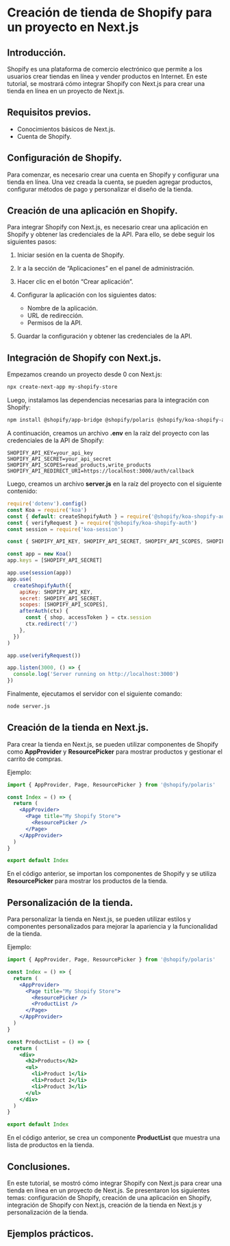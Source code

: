 # Creación de tienda de Shopify para un proyecto en Next.js

## Introducción.

Shopify es una plataforma de comercio electrónico que permite a los usuarios crear tiendas en línea y vender productos en Internet. En este tutorial, se mostrará cómo integrar Shopify con Next.js para crear una tienda en línea en un proyecto de Next.js.

## Requisitos previos.

- Conocimientos básicos de Next.js.
- Cuenta de Shopify.

## Configuración de Shopify.

Para comenzar, es necesario crear una cuenta en Shopify y configurar una tienda en línea. Una vez creada la cuenta, se pueden agregar productos, configurar métodos de pago y personalizar el diseño de la tienda.

## Creación de una aplicación en Shopify.

Para integrar Shopify con Next.js, es necesario crear una aplicación en Shopify y obtener las credenciales de la API. Para ello, se debe seguir los siguientes pasos:

1. Iniciar sesión en la cuenta de Shopify.

2. Ir a la sección de "Aplicaciones" en el panel de administración.

3. Hacer clic en el botón "Crear aplicación".

4. Configurar la aplicación con los siguientes datos:
   - Nombre de la aplicación.
   - URL de redirección.
   - Permisos de la API.

5. Guardar la configuración y obtener las credenciales de la API.

## Integración de Shopify con Next.js.

Empezamos creando un proyecto desde 0 con Next.js:

```bash
npx create-next-app my-shopify-store
```

Luego, instalamos las dependencias necesarias para la integración con Shopify:

```bash
npm install @shopify/app-bridge @shopify/polaris @shopify/koa-shopify-auth koa koa-session dotenv
```

A continuación, creamos un archivo **.env** en la raíz del proyecto con las credenciales de la API de Shopify:

```
SHOPIFY_API_KEY=your_api_key
SHOPIFY_API_SECRET=your_api_secret
SHOPIFY_API_SCOPES=read_products,write_products
SHOPIFY_API_REDIRECT_URI=https://localhost:3000/auth/callback
```

Luego, creamos un archivo **server.js** en la raíz del proyecto con el siguiente contenido:

```js
require('dotenv').config()
const Koa = require('koa')
const { default: createShopifyAuth } = require('@shopify/koa-shopify-auth')
const { verifyRequest } = require('@shopify/koa-shopify-auth')
const session = require('koa-session')

const { SHOPIFY_API_KEY, SHOPIFY_API_SECRET, SHOPIFY_API_SCOPES, SHOPIFY_API_REDIRECT_URI } = process.env

const app = new Koa()
app.keys = [SHOPIFY_API_SECRET]

app.use(session(app))
app.use(
  createShopifyAuth({
    apiKey: SHOPIFY_API_KEY,
    secret: SHOPIFY_API_SECRET,
    scopes: [SHOPIFY_API_SCOPES],
    afterAuth(ctx) {
      const { shop, accessToken } = ctx.session
      ctx.redirect('/')
    },
  })
)

app.use(verifyRequest())

app.listen(3000, () => {
  console.log('Server running on http://localhost:3000')
})
```

Finalmente, ejecutamos el servidor con el siguiente comando:

```bash
node server.js
```

## Creación de la tienda en Next.js.

Para crear la tienda en Next.js, se pueden utilizar componentes de Shopify como **AppProvider** y **ResourcePicker** para mostrar productos y gestionar el carrito de compras.

Ejemplo:

```jsx
import { AppProvider, Page, ResourcePicker } from '@shopify/polaris'

const Index = () => {
  return (
    <AppProvider>
      <Page title="My Shopify Store">
        <ResourcePicker />
      </Page>
    </AppProvider>
  )
}

export default Index
```

En el código anterior, se importan los componentes de Shopify y se utiliza **ResourcePicker** para mostrar los productos de la tienda.

## Personalización de la tienda.

Para personalizar la tienda en Next.js, se pueden utilizar estilos y componentes personalizados para mejorar la apariencia y la funcionalidad de la tienda.

Ejemplo:

```jsx
import { AppProvider, Page, ResourcePicker } from '@shopify/polaris'

const Index = () => {
  return (
    <AppProvider>
      <Page title="My Shopify Store">
        <ResourcePicker />
        <ProductList />
      </Page>
    </AppProvider>
  )
}

const ProductList = () => {
  return (
    <div>
      <h2>Products</h2>
      <ul>
        <li>Product 1</li>
        <li>Product 2</li>
        <li>Product 3</li>
      </ul>
    </div>
  )
}

export default Index
```

En el código anterior, se crea un componente **ProductList** que muestra una lista de productos en la tienda.

## Conclusiones.

En este tutorial, se mostró cómo integrar Shopify con Next.js para crear una tienda en línea en un proyecto de Next.js. Se presentaron los siguientes temas: configuración de Shopify, creación de una aplicación en Shopify, integración de Shopify con Next.js, creación de la tienda en Next.js y personalización de la tienda.




## Ejemplos prácticos.